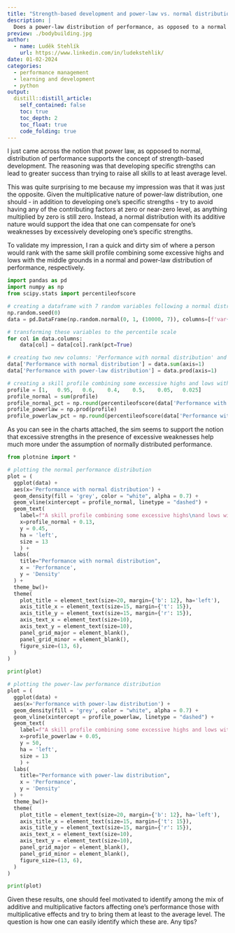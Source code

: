 ```yaml
---
title: "Strength-based development and power-law vs. normal distribution of performance"
description: |
  Does a power-law distribution of performance, as opposed to a normal distribution, support the concept of strength-based development? 
preview: ./bodybuilding.jpg
author:
  - name: Luděk Stehlík
    url: https://www.linkedin.com/in/ludekstehlik/
date: 01-02-2024
categories:
  - performance management
  - learning and development
  - python
output:
  distill::distill_article:
    self_contained: false
    toc: true
    toc_depth: 2
    toc_float: true
    code_folding: true
---
```


I just came across the notion that power law, as opposed to normal, distribution of performance supports the concept of strength-based development. The reasoning was that developing specific strengths can lead to greater success than trying to raise all skills to at least average level.

This was quite surprising to me because my impression was that it was just the opposite. Given the multiplicative nature of power-law distribution, one should - in addition to developing one's specific strengths - try to avoid having any of the contributing factors at zero or near-zero level, as anything multiplied by zero is still zero. Instead, a normal distribution with its additive nature would support the idea that one can compensate for one's weaknesses by excessively developing one's specific strengths. 

To validate my impression, I ran a quick and dirty sim of where a person would rank with the same skill profile combining some excessive highs and lows with the middle grounds in a normal and power-law distribution of performance, respectively. 

```python

import pandas as pd
import numpy as np
from scipy.stats import percentileofscore

# creating a dataframe with 7 random variables following a normal distribution
np.random.seed(0)  
data = pd.DataFrame(np.random.normal(0, 1, (10000, 7)), columns=[f'var{i+1}' for i in range(7)])

# transforming these variables to the percentile scale
for col in data.columns:
    data[col] = data[col].rank(pct=True)

# creating two new columns: 'Performance with normal distribution' and 'Performance with power-law distribution'
data['Performance with normal distribution'] = data.sum(axis=1)
data['Performance with power-law distribution'] = data.prod(axis=1)

# creating a skill profile combining some excessive highs and lows with the middle grounds
profile = [1,	0.95,	0.6,	0.4,	0.5,	0.05,	0.025]
profile_normal = sum(profile)
profile_normal_pct = np.round(percentileofscore(data['Performance with normal distribution'], profile_normal), 1)
profile_powerlaw = np.prod(profile)
profile_powerlaw_pct = np.round(percentileofscore(data['Performance with power-law distribution'], profile_powerlaw), 1)

```

As you can see in the charts attached, the sim seems to support the notion that excessive strengths in the presence of excessive weaknesses help much more under the assumption of normally distributed performance.

```python

from plotnine import *

# plotting the normal performance distribution
plot = (
  ggplot(data) +
  aes(x='Performance with normal distribution') +
  geom_density(fill = 'grey', color = "white", alpha = 0.7) +
  geom_vline(xintercept = profile_normal, linetype = "dashed") +
  geom_text(
    label=f"A skill profile combining some excessive highs\nand lows with the middle grounds\n(corresponding to {profile_normal_pct} percentile)", 
    x=profile_normal + 0.13, 
    y = 0.45, 
    ha = 'left',
    size = 13
    ) +
  labs(
    title="Performance with normal distribution",
    x = 'Performance',
    y = 'Density'
  ) +
  theme_bw()+
  theme(
    plot_title = element_text(size=20, margin={'b': 12}, ha='left'), 
    axis_title_x = element_text(size=15, margin={'t': 15}), 
    axis_title_y = element_text(size=15, margin={'r': 15}), 
    axis_text_x = element_text(size=10),
    axis_text_y = element_text(size=10),
    panel_grid_major = element_blank(),
    panel_grid_minor = element_blank(),
    figure_size=(13, 6),
  )
)

print(plot)

```

```python

# plotting the power-law performance distribution
plot = (
  ggplot(data) +
  aes(x='Performance with power-law distribution') +
  geom_density(fill = 'grey', color = "white", alpha = 0.7) +
  geom_vline(xintercept = profile_powerlaw, linetype = "dashed") +
  geom_text(
    label=f"A skill profile combining some excessive highs and lows with the middle grounds\n(corresponding to {profile_powerlaw_pct} percentile)", 
    x=profile_powerlaw + 0.05, 
    y = 50, 
    ha = 'left',
    size = 13
    ) +
  labs(
    title="Performance with power-law distribution",
    x = 'Performance',
    y = 'Density'
  ) +
  theme_bw()+
  theme(
    plot_title = element_text(size=20, margin={'b': 12}, ha='left'), 
    axis_title_x = element_text(size=15, margin={'t': 15}), 
    axis_title_y = element_text(size=15, margin={'r': 15}), 
    axis_text_x = element_text(size=10),
    axis_text_y = element_text(size=10),
    panel_grid_major = element_blank(),
    panel_grid_minor = element_blank(),
    figure_size=(13, 6),
  )
)

print(plot)

```

Given these results, one should feel motivated to identify among the mix of additive and multiplicative factors affecting one's performance those with multiplicative effects and try to bring them at least to the average level. The question is how one can easily identify which these are. Any tips?


